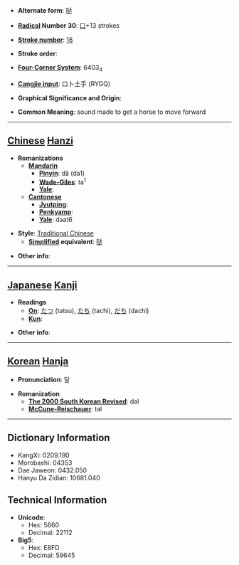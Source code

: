 * '''Alternate form''': [[哒]]

* '''[[Wiktionary:Chinese radical index| Radical]] Number 30''': [[Wiktionary:Chinese radical index 口|口]]+13 strokes

* '''[[Wiktionary:Chinese total strokes index|Stroke number]]''': [[Wiktionary:Chinese total strokes index 16|16]]

* '''Stroke order''': 

* '''[[Wiktionary:Chinese four corner index|Four-Corner System]]''': 6403<sub>4</sub>

* '''[[Wiktionary:Chinese Cangjie index|Cangjie input]]''': 口卜土手 (RYGQ)

* '''Graphical Significance and Origin''': 

* '''Common Meaning''': sound made to get a horse to move forward

----

== [[Chinese]] [[Hanzi]] ==

* '''Romanizations'''
** '''[[Mandarin]]'''
*** '''[[Pinyin]]''': dā (da1)
*** '''[[Wade-Giles]]''': ta<sup>1</sup>
*** '''[[Yale]]''': 
** '''[[Cantonese]]'''
*** '''[[Jyutping]]''':
*** '''[[Penkyamp]]''': 
*** '''[[Yale]]''': daat6

* '''Style''': [[Traditional Chinese]] 
** '''[[Simplified Chinese|Simplified]] equivalent''': [[哒]]

* '''Other info''': 

----

== [[Japanese]] [[Kanji]] ==

* '''Readings'''
** '''[[On]]''': [[たつ]] (tatsu), [[たち]] (tachi), [[だち]] (dachi)
** '''[[Kun]]''': 

* '''Other info''':  

----

== [[Korean]] [[Hanja]] ==

* '''Pronunciation''': 달

* '''Romanization'''
** '''[[The 2000 South Korean Revised Romanization|The 2000 South Korean Revised]]''': dal
** '''[[McCune-Reischauer]]''': tal

----

== Dictionary Information ==

* KangXi: 0209.190
* Morobashi: 04353
* Dae Jaweon: 0432.050
* Hanyu Da Zidian: 10681.040

== Technical Information ==

* '''Unicode''':
** Hex: 5660
** Decimal: 22112
* '''Big5''':
** Hex: E8FD
** Decimal: 59645